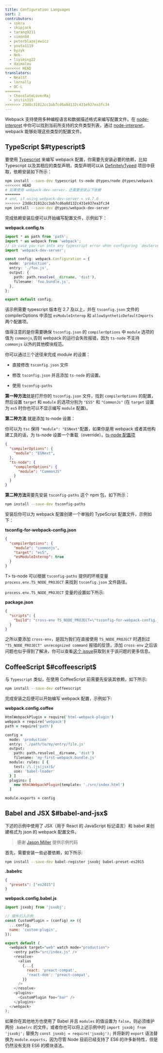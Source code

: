 ```yaml
---
title: Configuration Languages
sort: 2
contributors:
  - sokra
  - skipjack
  - tarang9211
  - simon04
  - peterblazejewicz
  - youta1119
  - byzyk
  - Nek-
  - liyiming22
  - daimalou
<<<<<<< HEAD
translators:
  - NealST
  - lornally
  - QC-L
=======
  - ChocolateLoverRaj
  - snitin315
>>>>>>> 23d8c31812cc3ab7cd6a8d132c431e937ea3fc34
---
```


Webpack 支持使用多种编程语言和数据描述格式来编写配置文件。在 [node-interpret](https://github.com/gulpjs/interpret) 中你可以找到当前所支持的文件类型列表，通过 [node-interpret](https://github.com/gulpjs/interpret)，webpack 能够处理这些类型的配置文件。

## TypeScript $#typescript$

要使用 [Typescript](https://www.typescriptlang.org/) 来编写 webpack 配置，你需要先安装必要的依赖，比如 Typescript 以及其相应的类型声明，类型声明可以从 [DefinitelyTyped](https://definitelytyped.org/) 项目中获取，依赖安装如下所示：

```bash
npm install --save-dev typescript ts-node @types/node @types/webpack
<<<<<<< HEAD
# 如果使用 webpack-dev-server，还需要安装以下依赖
=======
# and, if using webpack-dev-server < v4.7.0
>>>>>>> 23d8c31812cc3ab7cd6a8d132c431e937ea3fc34
npm install --save-dev @types/webpack-dev-server
```

完成依赖安装后便可以开始编写配置文件，示例如下：

**webpack.config.ts**

```typescript
import * as path from 'path';
import * as webpack from 'webpack';
// in case you run into any typescript error when configuring `devServer`
import 'webpack-dev-server';

const config: webpack.Configuration = {
  mode: 'production',
  entry: './foo.js',
  output: {
    path: path.resolve(__dirname, 'dist'),
    filename: 'foo.bundle.js',
  },
};

export default config;
```

该示例需要 typescript 版本在 2.7 及以上，并在 `tsconfig.json` 文件的 compilerOptions 中添加 `esModuleInterop` 和 `allowSyntheticDefaultImports` 两个配置项。

值得注意的是你需要确保 `tsconfig.json` 的 `compilerOptions` 中 `module` 选项的值为 `commonjs`,否则 webpack 的运行会失败报错，因为 `ts-node` 不支持 `commonjs` 以外的其他模块规范。

你可以通过三个途径来完成 module 的设置：

* 直接修改 `tsconfig.json` 文件
- 修改 `tsconfig.json` 并且添加 `ts-node` 的设置。
* 使用 `tsconfig-paths`


**第一种方法**就是打开你的 `tsconfig.json` 文件，找到 `compilerOptions` 的配置，然后设置 `target` 和 `module` 的选项分别为 `"ES5"` 和 `"CommonJs"` (在 `target` 设置为 `es5` 时你也可以不显示编写 `module` 配置)。

**第二种方法** 就是添加 ts-node 设置：

你可以为 `tsc` 保持 `"module": "ESNext"`配置，如果你是用 webpack 或者其他构建工具的话，为 ts-node 设置一个重载（override）。[ts-node 配置项](https://typestrong.org/ts-node/docs/imports/)

```json
{
  "compilerOptions": {
    "module": "ESNext",
  },
  "ts-node": {
    "compilerOptions": {
      "module": "CommonJS"
    }
  }
}
```

**第二种方法**需要先安装 `tsconfig-paths` 这个 npm 包，如下所示：

```bash
npm install --save-dev tsconfig-paths
```

安装后你可以为 webpack 配置创建一个单独的 TypeScript 配置文件，示例如下：

**tsconfig-for-webpack-config.json**

```json
{
  "compilerOptions": {
    "module": "commonjs",
    "target": "es5",
    "esModuleInterop": true
  }
}
```

T> ts-node 可以根据 `tsconfig-paths` 提供的环境变量 `process.env.TS_NODE_PROJECT` 来找到 `tsconfig.json` 文件路径。

`process.env.TS_NODE_PROJECT` 变量的设置如下所示:

**package.json**

```json
{
  "scripts": {
    "build": "cross-env TS_NODE_PROJECT=\"tsconfig-for-webpack-config.json\" webpack"
  }
}
```

之所以要添加 `cross-env`，是因为我们在直接使用 `TS_NODE_PROJECT` 时遇到过 `"TS_NODE_PROJECT" unrecognized command` 报错的反馈，添加 `cross-env` 之后该问题也似乎得到了解决，你可以查看[这个 issue](https://github.com/webpack/webpack.js.org/issues/2733)获取到关于该问题的更多信息。

## CoffeeScript $#coffeescript$

与 `Typescript` 类似，在使用 CoffeeScript 前需要先安装其依赖，如下所示:

```bash
npm install --save-dev coffeescript
```

完成安装之后便可以开始编写 webpack 配置，示例如下:

**webpack.config.coffee**

```coffeescript
HtmlWebpackPlugin = require('html-webpack-plugin')
webpack = require('webpack')
path = require('path')

config =
  mode: 'production'
  entry: './path/to/my/entry/file.js'
  output:
    path: path.resolve(__dirname, 'dist')
    filename: 'my-first-webpack.bundle.js'
  module: rules: [ {
    test: /\.(js|jsx)$/
    use: 'babel-loader'
  } ]
  plugins: [
    new HtmlWebpackPlugin(template: './src/index.html')
  ]

module.exports = config
```

## Babel and JSX $#babel-and-jsx$

下述的示例中使用了 JSX（用于 React 的 JavaScript 标记语言）和 babel 来创建格式为 json 的 webpack 配置文件。

> 感谢 [Jason Miller](https://twitter.com/_developit) 提供示例代码

首先，需要安装一些必要依赖，如下所示:

```bash
npm install --save-dev babel-register jsxobj babel-preset-es2015
```

**.babelrc**

```json
{
  "presets": ["es2015"]
}
```

**webpack.config.babel.js**

```js
import jsxobj from 'jsxobj';

// 插件引入示例
const CustomPlugin = (config) => ({
  ...config,
  name: 'custom-plugin',
});

export default (
  <webpack target="web" watch mode="production">
    <entry path="src/index.js" />
    <resolve>
      <alias
        {...{
          react: 'preact-compat',
          'react-dom': 'preact-compat',
        }}
      />
    </resolve>
    <plugins>
      <CustomPlugin foo="bar" />
    </plugins>
  </webpack>
);
```

如果你在其他地方也使用了 Babel 并且 `modules` 的值设置为 `false`，则必须维护两份 `.babelrc` 的文件，或者你也可以将上述示例中的 `import jsxobj from 'jsxobj';` 替换为 `const jsxobj = require('jsxobj');` 并将新的 `export` 语法替换为 `module.exports`，因为尽管 Node 目前已经支持了 ES6 的许多新特性，但是仍然没有支持 ES6 的模块语法。
